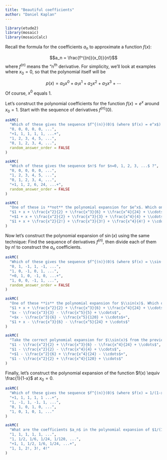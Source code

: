 ```yaml
---
title: "Beautiful coefficients"
author: "Daniel Kaplan"
---
```



```r
library(etude2)
library(mosaic)
library(mosaicCalc)
```

Recall the formula for the coefficients $a_n$ to approximate a function $f(x)$:

$$a_n = \frac{f^{(n)}(x_0)}{n!}$$
where $f^{(n)}$ means the "n^th^ derivative. For simplicity, we'll look at examples where $x_0 = 0$, so that the polynomial itself will be 

$$p(x) = a_0 x^0 + a_1 x^1 + a_2 x^2 + a_3 x^3 + \cdots$$
Of course, $x^0$ equals 1.

Let's construct the polynomial coefficients for the function $f(x) = e^x$ around $x_0 = 1$. Start with the sequence of derivatives $f^{(n)}(0)$.

```r
askMC(
  "Which of these gives the sequence $f^{(n)}(0)$ (where $f(x) = e^x$) for $n=0, 1, 2, 3, ...$ ?",
  "0, 0, 0, 0, 0, ...",
  "+1, 1, 1, 1, 1, ...+",
  "1, 2, 3, 4, 5, ...", 
  "0, 1, 2, 3, 4, ...",
  random_answer_order = FALSE
)
```

```r
askMC(
  "Which of these gives the sequence $n!$ for $n=0, 1, 2, 3, ...$ ?",
  "0, 0, 0, 0, 0, ...",
  "1, 2, 3, 4, 5, ...", 
  "0, 1, 2, 3, 4, ...",
  "+1, 1, 2, 6, 24, ...+",
  random_answer_order = FALSE
)
```


```r
askMC(
  "One of these is **not** the polynomial expansion for $e^x$. Which one?",
  "$1 + x + \\frac{x^2}{2} + \\frac{x^3}{6} + \\frac{x^4}{24} + \\cdots$",
  "+$1 + x + \\frac{x^2}{2} + \\frac{x^3}{3} + \\frac{x^4}{4} + \\cdots$+",
  "$1 + x + \\frac{x^2}{2!} + \\frac{x^3}{3!} + \\frac{x^4}{4!} + \\cdots$"
)
```

Now let's construct the polynomial expansion of $\sin(x)$ using the same technique: Find the sequence of derivatives $f^{(n)}$, then divide each of them by $n!$ to construct the $a_n$ coefficients.

```r
askMC(
  "Which of these gives the sequence $f^{(n)}(0)$ (where $f(x) = \\sin(x)$) for $n=0, 1, 2, 3, ...$ ? (Remember, $x_0$ will be set to zero.)",
  "0, 1, -1, 1, -1, ...",
  "1, 0, -1, 0, 1, ...",
  "+0, 1, 0, -1, 0, ...+", 
  "1, 0, 0, -1, 1, ...",
  random_answer_order = FALSE
)
```

```r
askMC(
  "One of these **is** the polynomial expansion for $\\sin(x)$. Which one?",
  "$1 + x + \\frac{x^2}{2} + \\frac{x^3}{6} + \\frac{x^4}{24} + \\cdots$",
  "$x - \\frac{x^3}{3} - \\frac{x^5}{5} + \\cdots$",
  "+$x - \\frac{x^3}{6} - \\frac{x^5}{120} + \\cdots$+",
  "$1 + x - \\frac{x^3}{6} - \\frac{x^5}{24} + \\cdots$"
)
```

```r
askMC(
  "Take the correct polynomial expansion for $\\sin(x)$ from the previous question and differentiate it term by term to get the polynomial expansion for $\\cos(x)$. Which one of these is right",
  "$1 - \\frac{x^2}{2} + \\frac{x^3}{6} - \\frac{x^4}{24} + \\cdots$",
  "$1 - \\frac{x^2}{2} - \\frac{x^4}{4} + \\cdots$",
  "+$1 - \\frac{x^2}{6} + \\frac{x^4}{24} - \\cdots$+",
  "$1 - \\frac{x^2}{2} + \\frac{x^4}{120} + \\cdots$"
)
```


Finally, let's construct the polynomial expansion of the function $f(x) \equiv \frac{1}{1-x}$ at $x_0 = 0$.

```r
askMC(
  "Which of these gives the sequence $f^{(n)}(0)$ (where $f(x) = 1/(1-x)$) for $n=0, 1, 2, 3, ...$ ? (Remember, $x_0$ will be set to zero.)",
  "+1, 1, 1, 1, 1 ...+",
  "1, -1, 1, -1, 1, ...",
  "0, 1, 0, 1, 0, ...", 
  "1, 0, 1, 0, 1, ..."
)
```

```r
askMC(
  "What are the coefficients $a_n$ in the polynomial expansion of $1/(1-x)$, for $n = 0, 1, 2, 3, 4, ...$",
  "1, 1, 1, 1, 1, ...",
  "1, 1/2, 1/6, 1/24, 1/120, ...",
  "+1, 1, 1/2, 1/6, 1/24, ...+",
  "1, 1, 2!, 3!, 4!"
)
```
